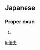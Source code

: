 ==Japanese==
{{ja-kanjitab|まさ|お}}

===Proper noun===
{{ja-pos|まさお|proper}}

# {{given name|male|lang=ja|sort=まさお}}

[[li:優夫]]